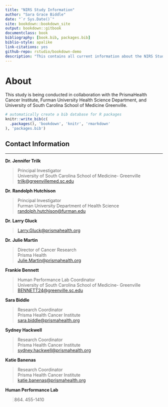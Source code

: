 --- 
title: "NIRS Study Information"
author: "Sara Grace Biddle"
date: "`r Sys.Date()`"
site: bookdown::bookdown_site
output: bookdown::gitbook
documentclass: book
bibliography: [book.bib, packages.bib]
biblio-style: apalike
link-citations: yes
github-repo: rstudio/bookdown-demo
description: "This contains all current information about the NIRS Study being conducted at the PrismaHealth Cancer Institute in collaboration with Furman University and University of South Carolina School of Medicine Greenville."
---

# About

This study is being conducted in collaboration with the PrismaHealth Cancer Institute, Furman University Health Science Department, and University of South Carolina School of Medicine Greenville. 

```{r include=FALSE}
# automatically create a bib database for R packages
knitr::write_bib(c(
  .packages(), 'bookdown', 'knitr', 'rmarkdown'
), 'packages.bib')
```


## Contact Information

___

**Dr. Jennifer Trilk**

> Principal Investigator\
> University of South Carolina School of Medicine- Greenville\
> <trilk@greenvillemed.sc.edu>

**Dr. Randolph Hutchison**

> Principal Investigator\
> Furman University Department of Health Science\
> <randolph.hutchison@furman.edu>

**Dr. Larry Gluck**

> <Larry.Gluck@prismahealth.org>

**Dr. Julie Martin**

> Director of Cancer Research\
> Prisma Health\
> <Julie.Martin@prismahealth.org>

**Frankie Bennett**

> Human Performance Lab Coordinator\
> University of South Carolina School of Medicine- Greenville\
> <BENNETT24@greenville.sc.edu>

**Sara Biddle**

> Research Coordinator\
> Prisma Health Cancer Institute\
> <sara.biddle@prismahealth.org>

**Sydney Hackwell**

> Research Coordinator\
> Prisma Health Cancer Institute\
> <sydney.hackwell@prismahealth.org>

**Katie Banenas**

> Research Coordinator\
> Prisma Health Cancer Institute\
> <katie.banenas@prismahealth.org>

**Human Performance Lab**

> (864) 455-1410

